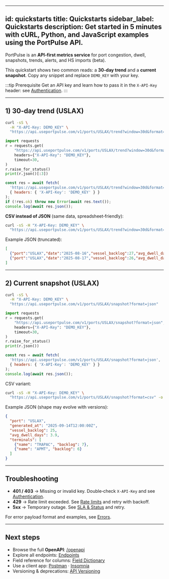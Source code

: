 
---
id: quickstarts
title: Quickstarts
sidebar_label: Quickstarts
description: Get started in 5 minutes with cURL, Python, and JavaScript examples using the PortPulse API.
---


PortPulse is an **API‑first metrics service** for port congestion, dwell, snapshots, trends, alerts, and HS imports (beta).

This quickstart shows two common reads: a **30‑day trend** and a **current snapshot**. Copy any snippet and replace `DEMO_KEY` with your key.

:::tip Prerequisite
Get an API key and learn how to pass it in the `X-API-Key` header: see [Authentication](/docs/authentication).
:::

---

## 1) 30‑day trend (USLAX)

<Tabs>
<TabItem value="curl" label="cURL" default>

```bash
curl -sS \
  -H "X-API-Key: DEMO_KEY" \
  "https://api.useportpulse.com/v1/ports/USLAX/trend?window=30d&format=json"
```

</TabItem>
<TabItem value="python" label="Python">

```python
import requests
r = requests.get(
    "https://api.useportpulse.com/v1/ports/USLAX/trend?window=30d&format=json",
    headers={"X-API-Key": "DEMO_KEY"},
    timeout=30,
)
r.raise_for_status()
print(r.json()[:3])
```

</TabItem>
<TabItem value="js" label="JavaScript">

```js
const res = await fetch(
  'https://api.useportpulse.com/v1/ports/USLAX/trend?window=30d&format=json',
  { headers: { 'X-API-Key': 'DEMO_KEY' } }
);
if (!res.ok) throw new Error(await res.text());
console.log(await res.json());
```

</TabItem>
</Tabs>

**CSV instead of JSON** (same data, spreadsheet‑friendly):

```bash
curl -sS -H "X-API-Key: DEMO_KEY" \
  "https://api.useportpulse.com/v1/ports/USLAX/trend?window=30d&format=csv" -o uslax_trend.csv
```

Example JSON (truncated):

```json
[
  {"port":"USLAX","date":"2025-08-16","vessel_backlog":27,"avg_dwell_days":4.2},
  {"port":"USLAX","date":"2025-08-17","vessel_backlog":26,"avg_dwell_days":4.0}
]
```

---

## 2) Current snapshot (USLAX)

<Tabs>
<TabItem value="curl" label="cURL" default>

```bash
curl -sS \
  -H "X-API-Key: DEMO_KEY" \
  "https://api.useportpulse.com/v1/ports/USLAX/snapshot?format=json"
```

</TabItem>
<TabItem value="python" label="Python">

```python
import requests
r = requests.get(
    "https://api.useportpulse.com/v1/ports/USLAX/snapshot?format=json",
    headers={"X-API-Key": "DEMO_KEY"},
    timeout=30,
)
r.raise_for_status()
print(r.json())
```

</TabItem>
<TabItem value="js" label="JavaScript">

```js
const res = await fetch(
  'https://api.useportpulse.com/v1/ports/USLAX/snapshot?format=json',
  { headers: { 'X-API-Key': 'DEMO_KEY' } }
);
console.log(await res.json());
```

</TabItem>
</Tabs>

CSV variant:

```bash
curl -sS -H "X-API-Key: DEMO_KEY" \
  "https://api.useportpulse.com/v1/ports/USLAX/snapshot?format=csv" -o uslax_snapshot.csv
```

Example JSON (shape may evolve with versions):

```json
{
  "port": "USLAX",
  "generated_at": "2025-09-14T12:00:00Z",
  "vessel_backlog": 25,
  "avg_dwell_days": 3.9,
  "terminals": [
    {"name": "TRAPAC", "backlog": 7},
    {"name": "APMT", "backlog": 6}
  ]
}
```

---

## Troubleshooting

- **401 / 403** → Missing or invalid key. Double‑check `X-API-Key` and see [Authentication](/docs/authentication).
- **429** → Rate limit exceeded. See [Rate limits](/docs/rate-limits) and retry with backoff.
- **5xx** → Temporary outage. See [SLA & Status](/docs/Ops/sla-status) and retry.

For error payload format and examples, see [Errors](/docs/errors).

---

## Next steps

- Browse the full **OpenAPI**: [/openapi](/openapi)
- Explore all endpoints: [Endpoints](/docs/endpoints)
- Field reference for columns: [Field Dictionary](/docs/Guides/field-dictionary)
- Use a client app: [Postman](/docs/Guides/postman) · [Insomnia](/docs/Guides/insomnia)
- Versioning & deprecations: [API Versioning](/docs/Guides/versioning)
